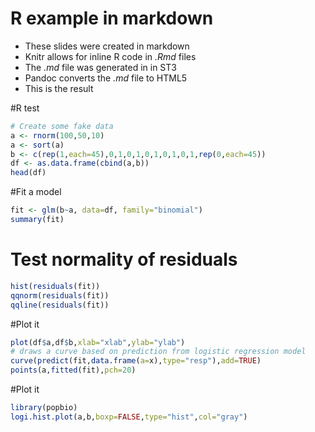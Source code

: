 R example in markdown
========================================================

- These slides were created in markdown
- Knitr allows for inline R code in _.Rmd_ files
- The _.md_ file was generated in in ST3
- Pandoc converts the _.md_ file to HTML5
- This is the result



#R test

```r
# Create some fake data
a <- rnorm(100,50,10)
a <- sort(a)
b <- c(rep(1,each=45),0,1,0,1,0,1,0,1,0,1,rep(0,each=45))
df <- as.data.frame(cbind(a,b))
head(df)
```

#Fit a model
```r
fit <- glm(b~a, data=df, family="binomial")
summary(fit)
```

# Test normality of residuals
```r
hist(residuals(fit))
qqnorm(residuals(fit))
qqline(residuals(fit))
```

#Plot it
```r
plot(df$a,df$b,xlab="xlab",ylab="ylab") 
# draws a curve based on prediction from logistic regression model
curve(predict(fit,data.frame(a=x),type="resp"),add=TRUE) 
points(a,fitted(fit),pch=20) 
```

#Plot it
```r
library(popbio)
logi.hist.plot(a,b,boxp=FALSE,type="hist",col="gray")
```




